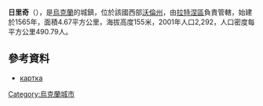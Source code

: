 {{coord|51|41|5|N|24|24|32|E|scale:30000|display=title}}

'''日里奇'''（{{lang-uk|Жиричі}}），是[[烏克蘭|烏克蘭]]的城鎮，位於該國西部[[沃倫州|沃倫州]]，由[[拉特涅區|拉特涅區]]負責管轄，始建於1565年，面積4.67平方公里，海拔高度155米，2001年人口2,292，人口密度每平方公里490.79人。

==參考資料==
* [http://gska2.rada.gov.ua/pls/z7502/A005?rdat1=22.02.2009&rf7571=4444 картка]{{dead link|date=2018年3月 |bot=InternetArchiveBot |fix-attempted=yes }}

{{Ukraine-geo-stub}}
[[Category:烏克蘭城市|Category:烏克蘭城市]]